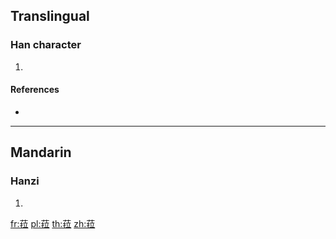 {{character info/new}}
==Translingual==

===Han character===
{{Han char|rn=140|rad=艸|as=08|sn=14|four=44518|canj=TQYT}}

# {{defn|Han|sort=艸08}}

====References====
* {{Han ref|kx=1037.080|dkj=31150|dj=1495.170|hdz=53229.040|uh=83C8|ud=33736|bh=DB69|bd=56169}}

----

==Mandarin==

===Hanzi===
{{cmn-hanzi|pin=[[lā]] ([[la1]])|wg=la<sup>1</sup>}}

# {{defn|lang=cmn|sort=艸08}}

[[fr:菈]]
[[pl:菈]]
[[th:菈]]
[[zh:菈]]